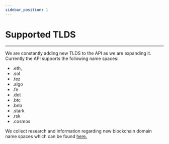 ```yaml
---
sidebar_position: 1
---
```


# Supported TLDS

---

We are constantly adding new TLDS to the API as we are expanding it. Currently the API supports the following name spaces:

- .eth,
- .sol
- .tez
- .algo
- .fn
- .dot
- .btc
- .bnb
- .stark
- .rsk
- .cosmos

We collect research and information regarding new blockchain domain name spaces which can be found [here.](https://github.com/everyname-xyz/Public)
